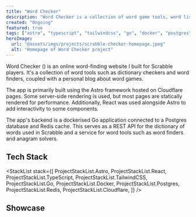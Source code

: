 ```yaml
---
title: "Word Checker"
description: "Word Checker is a collection of word game tools, word lists, and blog which is primarily aimed at Scrabble players."
created: "Ongoing"
featured: true
tags: ["astro", "typescript", "tailwindcss", "go", "docker", "postgres", "redis", "cloudflare"]
heroImage:
  url: "@assets/imgs/projects/scrabble-checker-homepage.jpeg"
  alt: "Homepage of Word Checker project"
---
```



Word Checker (<ExternalLink href="https://wordchecker.io" text="wordchecker.io" />) is an online word-finding website I built for Scrabble players. It's a collection of word tools such as dictionary checkers and word finders, coupled with a personal blog about word games.

The app is primarily built using the Astro framework hosted on Cloudflare pages. Some server-side rendering is used, but most pages are statically rendered for performance. Additionally, React was used alongside Astro to add interactivity to some components.

The app's backend is a dockerised Go application connected to a Postgres database and Redis cache. This serves as a REST API for the dictionary of words used in Scrabble and a service for word tools such as word finders and anagram solvers.

## Tech Stack

<StackList
  stack={[
    ProjectStackList.Astro,
    ProjectStackList.React,
    ProjectStackList.TypeScript,
    ProjectStackList.TailwindCSS,
    ProjectStackList.Go,
    ProjectStackList.Docker,
    ProjectStackList.Postgres,
    ProjectStackList.Redis,
    ProjectStackList.Cloudflare,
  ]}
/>

## Showcase

<RoundedImage src={homepageImage} alt="Scrabble Checkers Homepage" />
<RoundedImage src={gamepageImage} alt="Scrabble Checkers Gamepage" />
